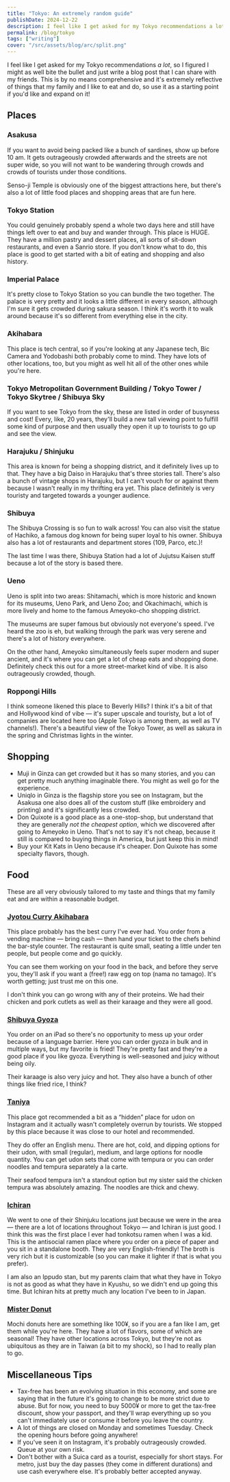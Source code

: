 ```yaml
---
title: "Tokyo: An extremely random guide"
publishDate: 2024-12-22
description: I feel like I get asked for my Tokyo recommendations a lot, so I figured I might as well bite the bullet and just write a blog post that I can share with my friends.
permalink: /blog/tokyo
tags: ["writing"]
cover: "/src/assets/blog/arc/split.png"
---
```



I feel like I get asked for my Tokyo recommendations _a lot_, so I figured I might as well bite the bullet and just write a blog post that I can share with my friends. This is by no means comprehensive and it's extremely reflective of things that my family and I like to eat and do, so use it as a starting point if you'd like and expand on it!

## Places

### Asakusa

If you want to avoid being packed like a bunch of sardines, show up before 10 am. It gets outrageously crowded afterwards and the streets are not super wide, so you will not want to be wandering through crowds and crowds of tourists under those conditions.

Senso-ji Temple is obviously one of the biggest attractions here, but there's also a lot of little food places and shopping areas that are fun here.

<BlogImage
  src={asakusa}
  alt="It was still relatively tranquil the first time we went at around 9am"
/>

<BlogImage src={asakusastreet} alt="Side street near the temple" />

### Tokyo Station

You could genuinely probably spend a whole two days here and still have things left over to eat and buy and wander through. This place is HUGE. They have a million pastry and dessert places, all sorts of sit-down restaurants, and even a Sanrio store. If you don't know what to do, this place is good to get started with a bit of eating and shopping and also history.

<BlogImage src={rilakkuma} alt="There was a Rilakkuma store! So cute" />

<BlogImage src={ghibli} alt="Absolutely gorgeous jacket" />

### Imperial Palace

It's pretty close to Tokyo Station so you can bundle the two together. The palace is very pretty and it looks a little different in every season, although I'm sure it gets crowded during sakura season. I think it's worth it to walk around because it's so different from everything else in the city.

<BlogImage src={bridge} alt="Nijubashi Bridge" />

### Akihabara

This place is tech central, so if you're looking at any Japanese tech, Bic Camera and Yodobashi both probably come to mind. They have lots of other locations, too, but you might as well hit all of the other ones while you're here.

<BlogImage src={akihabara} alt="Akihabara at night, with a view of the ginkgo trees" />

### Tokyo Metropolitan Government Building / Tokyo Tower / Tokyo Skytree / Shibuya Sky

If you want to see Tokyo from the sky, these are listed in order of busyness and cost! Every, like, 20 years, they'll build a new tall viewing point to fulfill some kind of purpose and then usually they open it up to tourists to go up and see the view.

<BlogImage src={tmgb} alt="No longer as popular as the other tall towers of the city, but the Tokyo Metropolitan Government Building is free and still offers a beautiful view of the city" />

<BlogImage src={skytree} alt="If you're lucky, you can score a view of Mount Fuji" />

### Harajuku / Shinjuku

This area is known for being a shopping district, and it definitely lives up to that. They have a big Daiso in Harajuku that's three stories tall. There's also a bunch of vintage shops in Harajuku, but I can't vouch for or against them because I wasn't really in my thrifting era yet. This place definitely is very touristy and targeted towards a younger audience.

<BlogImage src={harajuku} alt="The streets are really quite narrow" />

### Shibuya

The Shibuya Crossing is so fun to walk across! You can also visit the statue of Hachiko, a famous dog known for being super loyal to his owner. Shibuya also has a lot of restaurants and department stores (109, Parco, etc.)!

The last time I was there, Shibuya Station had a lot of Jujutsu Kaisen stuff because a lot of the story is based there.

<BlogImage src={shibuya} alt="Shibuya is bustling and in fact the very stereotypical Tokyo aesthetic" />

### Ueno

Ueno is split into two areas: Shitamachi, which is more historic and known for its museums, Ueno Park, and Ueno Zoo; and Okachimachi, which is more lively and home to the famous Ameyoko-cho shopping district.

The museums are super famous but obviously not everyone's speed. I've heard the zoo is eh, but walking through the park was very serene and there's a lot of history everywhere.

On the other hand, Ameyoko simultaneously feels super modern and super ancient, and it's where you can get a lot of cheap eats and shopping done. Definitely check this out for a more street-market kind of vibe. It is also outrageously crowded, though.

<BlogImage src={uenotemple} alt="There's a large collection of temples scattered throughout Ueno Park" />

<BlogImage src={ameyoko} alt="Ameyoko is busy but it's a vibe unparalleled by any other place in the world, really" />

### Roppongi Hills

I think someone likened this place to Beverly Hills? I think it's a bit of that and Hollywood kind of vibe — it's super upscale and touristy, but a lot of companies are located here too (Apple Tokyo is among them, as well as TV channels!). There's a beautiful view of the Tokyo Tower, as well as sakura in the spring and Christmas lights in the winter.

<BlogImage src={roppongitt} alt="Tokyo Tower in the distance" />

## Shopping

- Muji in Ginza can get crowded but it has so many stories, and you can get pretty much anything imaginable there. You might as well go for the experience.
- Uniqlo in Ginza is the flagship store you see on Instagram, but the Asakusa one also does all of the custom stuff (like embroidery and printing) and it's significantly less crowded.
- Don Quixote is a good place as a one-stop-shop, but understand that they are generally _not the cheapest option_, which we discovered after going to Ameyoko in Ueno. That's not to say it's not cheap, because it still is compared to buying things in America, but just keep this in mind!
- Buy your Kit Kats in Ueno because it's cheaper. Don Quixote has some specialty flavors, though.

<BlogImage src={donki} alt="Don Quioxte is a dangerous place" />

## Food

These are all very obviously tailored to my taste and things that my family eat and are within a reasonable budget.

### [Jyotou Curry Akihabara](https://maps.app.goo.gl/6C41XGnuVURa1zay8)

This place probably has the best curry I've ever had. You order from a vending machine — bring cash — then hand your ticket to the chefs behind the bar-style counter. The restaurant is quite small, seating a little under ten people, but people come and go quickly.

You can see them working on your food in the back, and before they serve you, they'll ask if you want a (free!) raw egg on top (nama no tamago). It's worth getting; just trust me on this one.

I don't think you can go wrong with any of their proteins. We had their chicken and pork cutlets as well as their karaage and they were all good.

<BlogImage src={jyotou} alt="Only the BEST tonkatsu curry" />

### [Shibuya Gyoza](https://maps.app.goo.gl/gL5DCMF3EN8JPUGH7)

You order on an iPad so there's no opportunity to mess up your order because of a language barrier. Here you can order gyoza in bulk and in multiple ways, but my favorite is fried! They're pretty fast and they're a good place if you like gyoza. Everything is well-seasoned and juicy without being oily.

Their karaage is also very juicy and hot. They also have a bunch of other things like fried rice, I think?

<BlogImage src={shibuyagyoza} alt="Very shareable gyoza" />

### [Taniya](https://maps.app.goo.gl/7dti8Avou8Zd3R1M8)

This place got recommended a bit as a “hidden” place for udon on Instagram and it actually wasn't completely overrun by tourists. We stopped by this place because it was close to our hotel and recommended.

They do offer an English menu. There are hot, cold, and dipping options for their udon, with small (regular), medium, and large options for noodle quantity. You can get udon sets that come with tempura or you can order noodles and tempura separately a la carte.

Their seafood tempura isn't a standout option but my sister said the chicken tempura was absolutely amazing. The noodles are thick and chewy.

<BlogImage src={taniya} alt="One of their udon sets" />

### [Ichiran](https://maps.app.goo.gl/xVKbAFvi1srUv8JRA)

We went to one of their Shinjuku locations just because we were in the area &mdash; there are a lot of locations throughout Tokyo &mdash; and Ichiran is just good. I think this was the first place I ever had tonkotsu ramen when I was a kid. This is the antisocial ramen place where you order on a piece of paper and you sit in a standalone booth. They are very English-friendly! The broth is very rich but it is customizable (so you can make it lighter if that is what you prefer).

I am also an Ippudo stan, but my parents claim that what they have in Tokyo is not as good as what they have in Kyushu, so we didn't end up going this time. But Ichiran hits at pretty much any location I've been to in Japan.

<BlogImage src={ichiran} alt="A true classic" />

### [Mister Donut](https://maps.app.goo.gl/Je3JEKUFx7EeYb619)

Mochi donuts here are something like 100¥, so if you are a fan like I am, get them while you're here. They have a lot of flavors, some of which are seasonal! They have other locations across Tokyo, but they're not as ubiquitous as they are in Taiwan (a bit to my shock), so I had to really plan to go.

<BlogImage src={mrdonut} alt="I forgot to take a photo until I took a bite" />

## Miscellaneous Tips

- Tax-free has been an evolving situation in this economy, and some are saying that in the future it's going to change to be more strict due to abuse. But for now, you need to buy 5000¥ or more to get the tax-free discount, show your passport, and they'll wrap everything up so you can't immediately use or consume it before you leave the country.
- A lot of things are closed on Monday and sometimes Tuesday. Check the opening hours before going anywhere!
- If you've seen it on Instagram, it's probably outrageously crowded. Queue at your own risk.
- Don't bother with a Suica card as a tourist, especially for short stays. For metro, just buy the day passes (they come in different durations) and use cash everywhere else. It's probably better accepted anyway.
